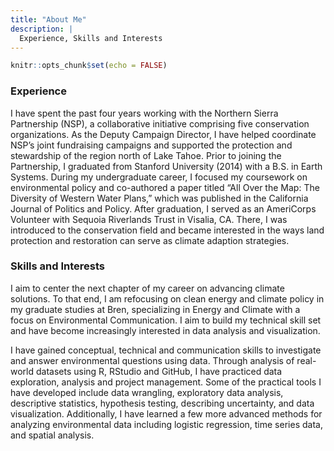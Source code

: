 ```yaml
---
title: "About Me"
description: |
  Experience, Skills and Interests
---
```


```r
knitr::opts_chunk$set(echo = FALSE)
```

### Experience

I have spent the past four years working with the Northern Sierra Partnership (NSP), a collaborative initiative comprising five conservation organizations. As the Deputy Campaign Director, I have helped coordinate NSP’s joint fundraising campaigns and supported the protection and stewardship of the region north of Lake Tahoe. Prior to joining the Partnership, I graduated from Stanford University (2014) with a B.S. in Earth Systems. During my undergraduate career, I focused my coursework on environmental policy and co-authored a paper titled “All Over the Map: The Diversity of Western Water Plans,” which was published in the California Journal of Politics and Policy. After graduation, I served as an AmeriCorps Volunteer with Sequoia Riverlands Trust in Visalia, CA. There, I was introduced to the conservation field and became interested in the ways land protection and restoration can serve as climate adaption strategies. 

### Skills and Interests
I aim to center the next chapter of my career on advancing climate solutions. To that end, I am refocusing on clean energy and climate policy in my graduate studies at Bren, specializing in Energy and Climate with a focus on Environmental Communication. I aim to build my technical skill set and have become increasingly interested in data analysis and visualization.

I have gained conceptual, technical and communication skills to investigate and answer environmental questions using data. Through analysis of real-world datasets using R, RStudio and GitHub, I have practiced data exploration, analysis and project management. Some of the practical tools I have developed include data wrangling, exploratory data analysis, descriptive statistics, hypothesis testing, describing uncertainty, and data visualization. Additionally, I have learned a few more advanced methods for analyzing environmental data including logistic regression, time series data, and spatial analysis.

